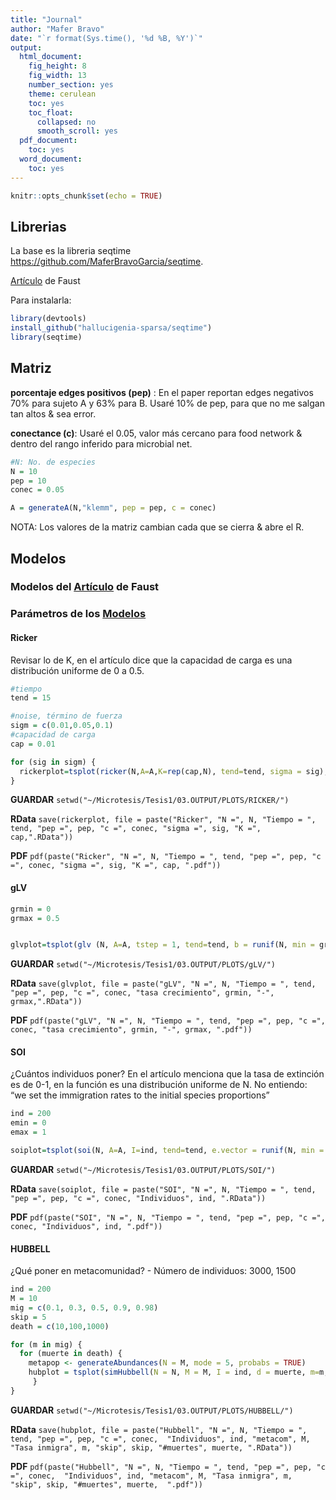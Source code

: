 ```yaml
---
title: "Journal"
author: "Mafer Bravo"
date: "`r format(Sys.time(), '%d %B, %Y')`"
output:
  html_document:
    fig_height: 8
    fig_width: 13
    number_section: yes
    theme: cerulean
    toc: yes
    toc_float:
      collapsed: no
      smooth_scroll: yes
  pdf_document:
    toc: yes
  word_document:
    toc: yes
---
```


```r
knitr::opts_chunk$set(echo = TRUE)
```

## Librerias

La base es la libreria seqtime  <https://github.com/MaferBravoGarcia/seqtime>. 

[Artículo](https://microbiomejournal.biomedcentral.com/articles/10.1186/s40168-018-0496-2 "Este es el título") de Faust


Para instalarla: 

```r
library(devtools)  
install_github("hallucigenia-sparsa/seqtime")  
library(seqtime) 
```

## Matriz

**porcentaje edges positivos (pep)**  : En el paper reportan edges negativos 70% para sujeto A y 63% para B. Usaré 10% de pep, para que no me salgan tan altos & sea error. 

**conectance (c)**: Usaré el 0.05, valor más cercano para food network & dentro del rango inferido para microbial net. 

```r
#N: No. de especies 
N = 10 
pep = 10
conec = 0.05

A = generateA(N,"klemm", pep = pep, c = conec)
```
NOTA: Los valores de la matriz cambian cada que se cierra & abre el R. 

## Modelos 

### Modelos del [Artículo](https://microbiomejournal.biomedcentral.com/articles/10.1186/s40168-018-0496-2 "Este es el título") de Faust

### Parámetros de los [Modelos](https://docs.google.com/spreadsheets/d/1iTdtGMKgQdb2-ZYNtE-UrZ76wIAnthZZ/edit?usp=sharing&ouid=107679204770856466655&rtpof=true&sd=true)

#### Ricker 

Revisar lo de K, en el artículo dice que la capacidad de carga es una distribución uniforme de 0 a 0.5. 

```r
#tiempo
tend = 15

#noise, término de fuerza
sigm = c(0.01,0.05,0.1)
#capacidad de carga
cap = 0.01

for (sig in sigm) {
  rickerplot=tsplot(ricker(N,A=A,K=rep(cap,N), tend=tend, sigma = sig), main = paste("Ricker", "%ep =", pep, "c =", conec, "σ =", sig, "K =", cap), legend = TRUE ) 
}

```


**GUARDAR**  `setwd("~/Microtesis/Tesis1/03.OUTPUT/PLOTS/RICKER/")` 

**RData**  `save(rickerplot, file = paste("Ricker", "N =", N, "Tiempo = ", tend, "pep =", pep, "c =", conec, "sigma =", sig, "K =", cap,".RData"))`

**PDF**   `pdf(paste("Ricker", "N =", N, "Tiempo = ", tend, "pep =", pep, "c =", conec, "sigma =", sig, "K =", cap, ".pdf"))`


#### gLV 

```r

grmin = 0
grmax = 0.5


glvplot=tsplot(glv (N, A=A, tstep = 1, tend=tend, b = runif(N, min = grmin, max = grmax)), main = paste("gLV", "%ep =", pep, "c =", conec, "tasa crecimiento", grmin, "-", grmax), legend = TRUE )

```


**GUARDAR**  `setwd("~/Microtesis/Tesis1/03.OUTPUT/PLOTS/gLV/")` 

**RData**  `save(glvplot, file = paste("gLV", "N =", N, "Tiempo = ", tend, "pep =", pep, "c =", conec, "tasa crecimiento", grmin, "-", grmax,".RData"))`

**PDF**   `pdf(paste("gLV", "N =", N, "Tiempo = ", tend, "pep =", pep, "c =", conec, "tasa crecimiento", grmin, "-", grmax, ".pdf"))`


#### SOI

¿Cuántos individuos poner? 
En el artículo menciona que la tasa de extinción es de 0-1, en la función es una distribución uniforme de N. 
No entiendo: "we set the immigration rates to the initial species proportions" 

```r
ind = 200
emin = 0
emax = 1

soiplot=tsplot(soi(N, A=A, I=ind, tend=tend, e.vector = runif(N, min = emin, max = emax) ),main = paste("SOI", "%ep =", pep, "c =", conec, "Individuos", ind), legend = TRUE )

```

**GUARDAR**  `setwd("~/Microtesis/Tesis1/03.OUTPUT/PLOTS/SOI/")` 

**RData**  `save(soiplot, file = paste("SOI", "N =", N, "Tiempo = ", tend, "pep =", pep, "c =", conec, "Individuos", ind, ".RData"))`

**PDF**   `pdf(paste("SOI", "N =", N, "Tiempo = ", tend, "pep =", pep, "c =", conec, "Individuos", ind, ".pdf"))`
 
#### HUBBELL 

¿Qué poner en metacomunidad? 
- Número de individuos: 3000, 1500

```r
ind = 200
M = 10
mig = c(0.1, 0.3, 0.5, 0.9, 0.98)
skip = 5 
death = c(10,100,1000)

for (m in mig) {
  for (muerte in death) {
    metapop <- generateAbundances(N = M, mode = 5, probabs = TRUE)
    hubplot = tsplot(simHubbell(N = N, M = M, I = ind, d = muerte, m=m,  m.vector = metapop, tskip=skip, tend=tend), main = paste("Hubbell", "%ep =", pep, "c =", conec, "Individuos", ind, "metacom", M,"Tasa inmigra", m, "skip", skip, "#muertes", muerte), legend = TRUE )
     }
}

```

**GUARDAR**  `setwd("~/Microtesis/Tesis1/03.OUTPUT/PLOTS/HUBBELL/")` 

**RData**  `save(hubplot, file = paste("Hubbell", "N =", N, "Tiempo = ", tend, "pep =", pep, "c =", conec,  "Individuos", ind, "metacom", M, "Tasa inmigra", m, "skip", skip, "#muertes", muerte, ".RData"))`

**PDF**   `pdf(paste("Hubbell", "N =", N, "Tiempo = ", tend, "pep =", pep, "c =", conec,  "Individuos", ind, "metacom", M, "Tasa inmigra", m, "skip", skip, "#muertes", muerte,  ".pdf"))`
  

